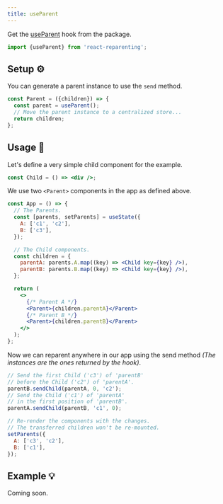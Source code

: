 ```yaml
---
title: useParent
---
```


Get the [useParent](./tools#useparent--parent) hook from the package.

```jsx
import {useParent} from 'react-reparenting';
```

## Setup ⚙️

You can generate a parent instance to use the `send` method.

```jsx
const Parent = ({children}) => {
  const parent = useParent();
  // Move the parent instance to a centralized store...
  return children;
};
```

## Usage 📖

Let's define a very simple child component for the example.

```jsx
const Child = () => <div />;
```

We use two `<Parent>` components in the app as defined above.

```jsx
const App = () => {
  // The Parents.
  const [parents, setParents] = useState({
    A: ['c1', 'c2'],
    B: ['c3'],
  });

  // The Child components.
  const children = {
    parentA: parents.A.map((key) => <Child key={key} />),
    parentB: parents.B.map((key) => <Child key={key} />),
  };

  return (
    <>
      {/* Parent A */}
      <Parent>{children.parentA}</Parent>
      {/* Parent B */}
      <Parent>{children.parentB}</Parent>
    </>
  );
};
```

Now we can reparent anywhere in our app using the send method _(The instances are the ones returned by the hook)_.

```jsx
// Send the first Child ('c3') of 'parentB'
// before the Child ('c2') of 'parentA'.
parentB.sendChild(parentA, 0, 'c2');
// Send the Child ('c1') of 'parentA'
// in the first position of 'parentB'.
parentA.sendChild(parentB, 'c1', 0);

// Re-render the components with the changes.
// The transferred children won't be re-mounted.
setParents({
  A: ['c3', 'c2'],
  B: ['c1'],
});
```

## Example 💡

Coming soon.
